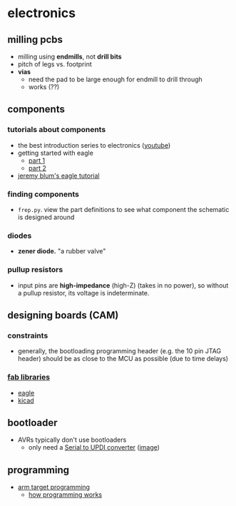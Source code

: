 # electronics

## milling pcbs
- milling using **endmills**, not **drill bits**
- pitch of legs vs. footprint
- **vias**
    - need the pad to be large enough for endmill to drill through
    - <C chem="\pu{.017 in}" /> works (??)

## components

### tutorials about components
- the best introduction series to electronics ([youtube](https://www.youtube.com/watch?v=0HXEI_Lk3Qo&list=PLC8A1AD995AB64055&index=2))
- getting started with eagle
    - [part 1](https://www.youtube.com/watch?v=JUdWgDUWqaA)
    - [part 2](https://www.youtube.com/watch?v=rboxHQR4OCQ)
- [jeremy blum's eagle tutorial](https://www.youtube.com/watch?v=1AXwjZoyNno)

### finding components
- `frep.py`. view the part definitions to see what component the schematic is designed around

### diodes
- **zener diode.** "a rubber valve"

### pullup resistors
- input pins are **high-impedance** (high-Z) (takes in no power), so without a pullup resistor, its voltage is indeterminate.

## designing boards (CAM)

### constraints
- generally, the bootloading programming header (e.g. the 10 pin JTAG header) should be as close to the MCU as possible (due to time delays)

### [fab libraries](https://gitlab.fabcloud.org/pub/libraries/electronics)
- [eagle](https://gitlab.fabcloud.org/pub/libraries/electronics/eagle/)
- [kicad](https://gitlab.fabcloud.org/pub/libraries/electronics/kicad)

## bootloader
- AVRs typically don't use bootloaders
    - only need a [Serial to UPDI converter](http://academy.cba.mit.edu/classes/embedded_programming/UPDI/hello.serial-UPDI.png) ([image](http://academy.cba.mit.edu/classes/embedded_programming/UPDI/hello.serial-UPDI.jpg))

## programming
- [arm target programming](https://gitlab.cba.mit.edu/jakeread/arm-target-programming)
    - [how programming works](https://gitlab.cba.mit.edu/jakeread/arm-target-programming/-/blob/master/prog-doc.md)
